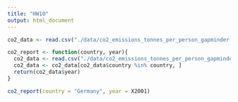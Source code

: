 ```yaml
---
title: "HW10"
output: html_document
---
```


```r
co2_data <- read.csv("./data/co2_emissions_tonnes_per_person_gapminder.csv")
```


```r
co2_report <- function(country, year){
  co2_data <- read.csv("./data/co2_emissions_tonnes_per_person_gapminder.csv")
  co2_data <- co2_data[co2_data$country %in% country, ]
  return(co2_data$year)
}
```

```r
co2_report(country = "Germany", year = X2001)
```
